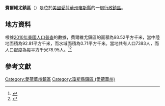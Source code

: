 {{noteTA
|G1=USState
|G2=地名
|G3=Unit
}}
{{Infobox settlement
|official_name            = 費爾維尤鎮區
|native_name = Fairview Township
|settlement_type          = [[行政鎮區|行政鎮區]]
|image_skyline            = 
|imagesize                = 
|image_map                = 
|mapsize                  = 
|pushpin_map  =USA Iowa
|pushpin_label = 費爾維尤鎮區
|pushpin_label_position   = top
|pushpin_map_caption      = 費爾維尤鎮區在愛荷華州的位置
|subdivision_type         = [[世界政區索引|國家]]
|subdivision_type1        = [[美国州份|州份]]
|subdivision_type2        = [[愛荷華州行政区划|縣]]
|subdivision_name         = [[美国|美国]]
|subdivision_name1        = [[愛荷華州|愛荷華州]]
|subdivision_name2        = [[瓊斯縣_(愛荷華州)|瓊斯縣]]
|elevation_ft             = 902
|elevation_m              = 275
|timezone                 = [[北美中部時區|北美中部時區]]
|area_total_km2           = 93.52
|area_land_km2            = 92.81
|area_water_km2           = 0.71
|area_total_sq_mi         = 
|area_land_sq_mi          = 
|area_water_sq_mi         = 
|population_as_of         = [[2010年美國人口普查|2010]]
|population_footnotes     = 
|population_total         = 7383
|population_density_km2   = auto
|population_density_sq_mi = auto
|utc_offset               = -6
|coordinates              = {{coord|42|05|00|N|91|19|00|W|type:city_region:US-AL_source:GNS-enwiki|display=inline,title}}
| coor_pinpoint           = 
| coordinates_footnotes   = 
|timezone_DST             = CDT
|utc_offset_DST           = -5
|postal_code_type         = [[美國郵區編號|郵區編號]]
|postal_code              = 
|area_code                = {{link-en|电话区号319|Area code 319|319}}
|blank_name = [[地名信息系统|GNIS ID]]
|blank_info = 467817
}}
'''費爾維尤鎮區'''（{{lang-en|Fairview Township}}）是位於[[美國|美國]][[愛荷華州|愛荷華州]][[瓊斯縣_(愛荷華州)|瓊斯縣]]的一個[[行政鎮區|行政鎮區]]。

== 地方資料 ==
根據[[2010年美國人口普查|2010年美國人口普查]]的數據，費爾維尤鎮區的面積為93.52平方千米，當中陸地面積為92.81平方千米，而水域面積為0.71平方千米。當地共有人口7383人，而人口密度為每平方千米78.95人。<ref name="GR8">{{cite web|url=http://factfinder2.census.gov|publisher=[[美国人口调查局|美国人口调查局]]|accessdate=2011-05-14|title=American FactFinder|archive-date=2013-09-11|archive-url=https://web.archive.org/web/20130911234518/http://factfinder2.census.gov/|dead-url=no}}</ref><ref>{{cite web|url=https://www.citypopulation.de/en/usa/iowa/admin/|title=USA: Iowa (Counties and Townships) - City Population}}</ref>

== 參考文獻 ==
{{reflist}}

{{瓊斯縣 (愛荷華州)}}

{{DEFAULTSORT:Fairview Township}}
[[Category:愛荷華州鎮區|Category:愛荷華州鎮區]]
[[Category:瓊斯縣鎮區_(愛荷華州)|Category:瓊斯縣鎮區 (愛荷華州)]]

{{Iowa-geo-stub}}